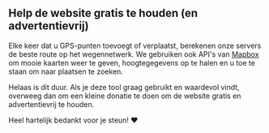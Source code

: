 <script>
</script>

## <HeartHandshake size="18" class="mr-1 inline-block align-baseline" /> Help de website gratis te houden (en advertentievrij)

Elke keer dat u GPS-punten toevoegt of verplaatst, berekenen onze servers de beste route op het wegennetwerk.
We gebruiken ook API's van <a href="https://mapbox.com" target="_blank">Mapbox</a> om mooie kaarten weer te geven, hoogtegegevens op te halen en u toe te staan om naar plaatsen te zoeken.

Helaas is dit duur.
Als je deze tool graag gebruikt en waardevol vindt, overweeg dan om een kleine donatie te doen om de website gratis en advertentievrij te houden.

Heel hartelijk bedankt voor je steun! ❤️
